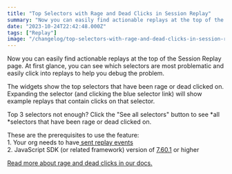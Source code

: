 ```yaml
---
title: "Top Selectors with Rage and Dead Clicks in Session Replay"
summary: "Now you can easily find actionable replays at the top of the Session Replay page. At first glance, you can see which selectors are most problematic and..."
date: "2023-10-24T22:42:48.000Z"
tags: ["Replay"]
image: "/changelog/top-selectors-with-rage-and-dead-clicks-in-session-replay.png"
---
```


  Now you can easily find actionable replays at the top of the Session Replay page. At first glance, you can see which selectors are most problematic and easily click into replays to help you debug the problem.

The widgets show the top selectors that have been rage or dead clicked on. Expanding the selector (and clicking the blue selector link) will show example replays that contain clicks on that selector.

Top 3 selectors not enough? Click the "See all selectors" button to see *all *selectors that have been rage or dead clicked on.

These are the prerequisites to use the feature:\
1\. Your org needs to have[ sent replay events](https://docs.sentry.io/platforms/javascript/session-replay/)\
2\. JavaScript SDK (or related framework) version of [7.60.1](https://github.com/getsentry/sentry-javascript/releases/tag/7.60.1) or higher

[Read more about rage and dead clicks in our docs.](https://docs.sentry.io/product/session-replay/replay-page-and-filters/)

>
